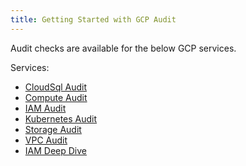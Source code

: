 ```yaml
---
title: Getting Started with GCP Audit
---
```


Audit checks are available for the below GCP services.

Services:

- [CloudSql Audit](gcpsqlmonitoring)
- [Compute Audit](gcpcomputemonitoring)
- [IAM Audit](gcpiamcompliance)
- [Kubernetes Audit](gcpkubemonitoring)
- [Storage Audit](gcpstoragemonitoring)
- [VPC Audit](gcpvpcmonitoring)
- [IAM Deep Dive](iamdeepdive)